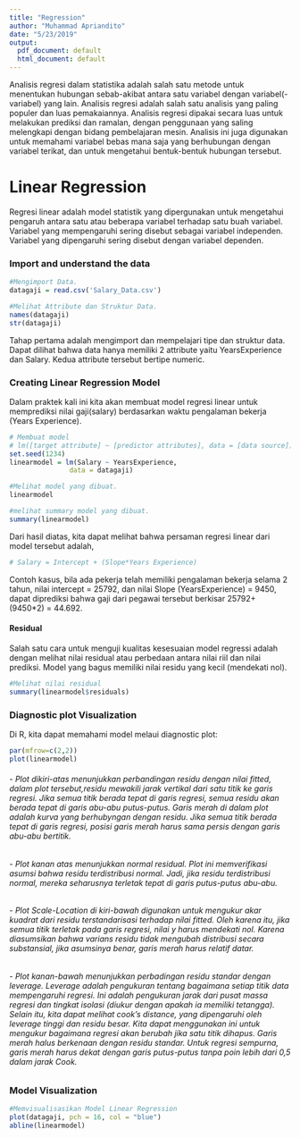 ---
title: "Regression"
author: "Muhammad Apriandito"
date: "5/23/2019"
output:
  pdf_document: default
  html_document: default
---

Analisis regresi dalam statistika adalah salah satu metode untuk menentukan hubungan sebab-akibat antara satu variabel dengan variabel(-variabel) yang lain. Analisis regresi adalah salah satu analisis yang paling populer dan luas pemakaiannya. Analisis regresi dipakai secara luas untuk melakukan prediksi dan ramalan, dengan penggunaan yang saling melengkapi dengan bidang pembelajaran mesin. Analisis ini juga digunakan untuk memahami variabel bebas mana saja yang berhubungan dengan variabel terikat, dan untuk mengetahui bentuk-bentuk hubungan tersebut.

# Linear Regression
Regresi linear adalah model statistik yang dipergunakan untuk mengetahui pengaruh antara satu atau beberapa variabel terhadap satu buah variabel. Variabel yang mempengaruhi sering disebut sebagai variabel independen. Variabel yang dipengaruhi sering disebut dengan variabel dependen.

### Import and understand the data
```{r}
#Mengimport Data.
datagaji = read.csv('Salary_Data.csv')

#Melihat Attribute dan Struktur Data.
names(datagaji)
str(datagaji)
```
Tahap pertama adalah mengimport dan mempelajari tipe dan struktur data. Dapat dilihat bahwa data hanya memiliki 2 attribute yaitu YearsExperience dan Salary. Kedua attribute tersebut bertipe numeric.


### Creating Linear Regression Model
Dalam praktek kali ini kita akan membuat model regresi linear untuk memprediksi nilai gaji(salary) berdasarkan waktu pengalaman bekerja (Years Experience). 
```{r}
# Membuat model 
# lm([target attribute] ~ [predictor attributes], data = [data source])
set.seed(1234)
linearmodel = lm(Salary ~ YearsExperience,
               data = datagaji)

#Melihat model yang dibuat. 
linearmodel

#melihat summary model yang dibuat. 
summary(linearmodel)
```

Dari hasil diatas, kita dapat melihat bahwa persaman regresi linear dari model tersebut adalah,

```{r}
# Salary = Intercept + (Slope*Years Experience)
```

Contoh kasus, bila ada pekerja telah memiliki pengalaman bekerja selama 2 tahun,  nilai intercept = 25792, dan nilai Slope (YearsExperience) = 9450, dapat diprediksi bahwa gaji dari pegawai tersebut berkisar 25792+(9450*2) = 44.692. 

#### Residual
Salah satu cara untuk menguji kualitas kesesuaian model regressi adalah dengan melihat nilai residual atau perbedaan antara nilai riil dan nilai prediksi. Model yang bagus memiliki nilai residu yang kecil (mendekati nol). 

```{r}
#Melihat nilai residual
summary(linearmodel$residuals)
```

### Diagnostic plot Visualization
Di R, kita dapat memahami model melaui diagnostic plot:

```{r}
par(mfrow=c(2,2))
plot(linearmodel)
```

###### - Plot dikiri-atas menunjukkan perbandingan residu dengan nilai fitted, dalam plot tersebut,residu mewakili jarak vertikal dari satu titik ke garis regresi. Jika semua titik berada tepat di garis regresi, semua residu akan berada tepat di garis abu-abu putus-putus. Garis merah di dalam plot adalah kurva yang berhubyngan dengan residu. Jika semua titik berada tepat di garis regresi, posisi garis merah harus sama persis dengan garis abu-abu bertitik.

###### - Plot kanan atas menunjukkan normal residual. Plot ini memverifikasi asumsi bahwa residu terdistribusi normal. Jadi, jika residu terdistribusi normal, mereka seharusnya terletak tepat di garis putus-putus abu-abu.

###### -  Plot Scale-Location di kiri-bawah digunakan untuk mengukur akar kuadrat dari residu terstandarisasi terhadap nilai fitted. Oleh karena itu, jika semua titik terletak pada garis regresi, nilai y harus mendekati nol. Karena diasumsikan bahwa varians residu tidak mengubah distribusi secara substansial, jika asumsinya benar, garis merah harus relatif datar.

###### -  Plot kanan-bawah menunjukkan perbadingan residu standar dengan leverage. Leverage adalah pengukuran tentang bagaimana setiap titik data mempengaruhi regresi. Ini adalah pengukuran jarak dari pusat massa regresi dan tingkat isolasi (diukur dengan apakah ia memiliki tetangga). Selain itu, kita dapat melihat cook's distance, yang dipengaruhi oleh leverage tinggi dan residu besar. Kita dapat menggunakan ini untuk mengukur bagaimana regresi akan berubah jika satu titik dihapus. Garis merah halus berkenaan dengan residu standar. Untuk regresi sempurna, garis merah harus dekat dengan garis putus-putus tanpa poin lebih dari 0,5 dalam jarak Cook.


### Model Visualization
```{r}
#Memvisualisasikan Model Linear Regression
plot(datagaji, pch = 16, col = "blue") 
abline(linearmodel)

```
